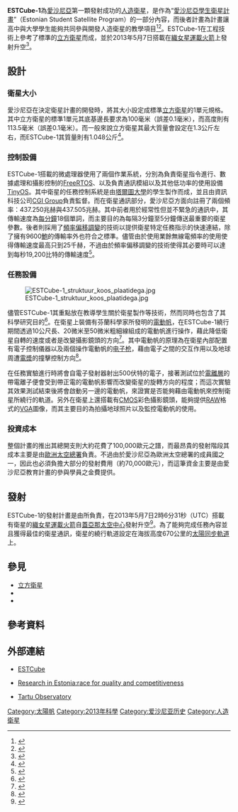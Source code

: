 {{noteTA
|1=zh-tw:計畫;zh-cn:项目;
}}
{{Infobox Spacecraft
| Name = ESTCube-1
| Image = [[File:ESTCube-1.jpg|300px]]
| Caption = ESTCube-1的衛星模擬圖。

| Organisation = [[塔爾圖大學|塔爾圖大學]]
| Major_Contractors = 主制造商
| Bus = 卫星平台，也称卫星总线
| Mission_Type = 科技示範
| Flyby_Of = 
| Flyby_Date = 
| Current_Destination = 
| Satellite_Of = 
| Orbital_Insertion_Date = 
| Orbits = 
| Launch Date = 2013年5月7日2時6分31秒（UTC）
| Launch_Vehicle = [[織女星運載火箭|織女星運載火箭]]
| Flight Number = 
| Launch_Site = 
| Mission_Duration = 12個月

| MissionHighlight = 
| Decay = 

| COSPAR_ID  = 
| nolink = 2013_021C
| Webpage = [http://www.estcube.eu/en/home ESTCube]
| Mass = 1.048公斤
| Dimensions = 10公分x10公分x11.35公分
| Power = 
| Batteries = 

<!--轨道参数-->
| orbit_reference = 
| Orbit_regime = [[近地軌道|近地軌道]]
| Semimajor_Axis = 
| Eccentricity = 0.0008586
| Inclination = 98.129
| orbit_altitude = 
| Apoapsis = 
| Periapsis = 
| Orbital_Period = 98.03分
| Longitude = 
| Repeat_Interval = 
| Orbits Daily = 
| Repetitivity = 
| orbit_swath = 
| orbit_crossing = 

| Refs = 
| Below = 
}}

'''ESTCube-1'''為[[愛沙尼亞|愛沙尼亞]]第一顆發射成功的[[人造衛星|人造衛星]]，是作為“[[愛沙尼亞學生衛星計畫|愛沙尼亞學生衛星計畫]]”（Estonian Student Satellite Program）的一部分內容，而後者計畫為計畫讓高中與大學學生能夠共同參與開發人造衛星的教學項目<ref>{{Cite web |url=http://www.arianespace.com/news-mission-update/2013/1025.asp |title=The two primary payloads for Vega’s second launch are readied at the Spaceport |author= |date=2013年3月14日 |publisher={{Link-en|阿麗亞娜太空|Arianespace}} |language=en |accessdate=2013年5月12日 |quote= |deadurl=yes |archiveurl=https://web.archive.org/web/20130319063624/http://www.arianespace.com/news-mission-update/2013/1025.asp |archivedate=2013年3月19日 }}</ref><ref>{{Cite web |url= http://www.satnews.com/story.php?number=61999329 |title= Arianespace Awaits...Vega Tops Off While Sats Prep For Vegies (Launch) |author=  |date= 2013年3月14日 |publisher= Satnews Publishers |language= en |accessdate= 2013年5月12日 |quote=  |archive-date= 2013年11月5日 |archive-url= https://web.archive.org/web/20131105105305/http://www.satnews.com/story.php?number=61999329 |dead-url= no }}</ref>。ESTCube-1在工程技術上參考了標準的[[立方衛星|立方衛星]]而成，並於2013年5月7日搭載在[[織女星運載火箭|織女星運載火箭]]上發射升空<ref>{{Cite web |url= http://www.esa.int/Our_Activities/Launchers/Launch_schedule |title= Launch schedule |author=  |date= 2013年5月7日 |publisher= [[歐洲太空總署|歐洲太空總署]] |language= en |accessdate= 2013年5月12日 |quote=  |archive-date= 2013年5月12日 |archive-url= https://web.archive.org/web/20130512032110/http://www.esa.int/Our_Activities/Launchers/Launch_schedule |dead-url= no }}</ref>。

== 設計 ==
=== 衛星大小 ===
愛沙尼亞在決定衛星計畫的開發時，將其大小設定成標準[[立方衛星|立方衛星]]的1單元規格。其中立方衛星的標準1單元其底基邊長要求為100毫米（誤差0.1毫米），而高度則有113.5毫米（誤差0.1毫米）。而一般來說立方衛星其最大質量會設定在1.3公斤左右，而ESTCube-1其質量則有1.048公斤<ref>{{Cite web |url=http://www.arianespace.com/news-mission-update/2013/1026.asp |title=Estonia’s student cubesat satellite is ready for the next Vega launch |author= |date=2013年3月20日 |publisher={{Link-en|阿麗亞娜太空|Arianespace}} |language=en |accessdate=2013年5月12日 |quote= |deadurl=yes |archiveurl=https://web.archive.org/web/20130328122909/http://www.arianespace.com/news-mission-update/2013/1026.asp |archivedate=2013年3月28日 }}</ref>。

=== 控制設備 ===
ESTCube-1搭載的微處理器使用了兩個作業系統，分別為負責衛星指令進行、數據處理和攝影控制的[[FreeRTOS|FreeRTOS]]、以及負責通訊模組以及其他低功率的使用設備[[TinyOS|TinyOS]]。其中衛星的任務控制系統是由[[塔爾圖大學|塔爾圖大學]]的學生製作而成，並且由資訊科技公司[[CGI_Group|CGI Group]]負責監督。而在衛星通訊部分，愛沙尼亞方面向{{Link-en|國際業餘無線電聯合會|nternational Amateur Radio Union}}註冊了兩個頻率：437.250兆赫與437.505兆赫。其中前者用於經常性但並不緊急的通訊中，其傳輸速度為[[單詞每分鐘|每分鐘]]18個單詞，而主要目的為每隔3分鐘至5分鐘傳送最重要的衛星參數。後者則採用了[[頻率偏移調變|頻率偏移調變]]的技術以提供衛星特定任務指示的快速連結，除了擁有9600[[鮑率|鮑]]的傳輸率外也符合{{Link-en|AX.25|AX.25}}之標準。儘管由於使用業餘無線電頻率的使用使得傳輸速度最高只到25千赫，不過由於頻率偏移調變的技術使得其必要時可以達到每秒19,200比特的傳輸速度<ref>{{Cite web |url= http://www.amsatuk.me.uk/iaru/finished_detail.php?serialnum=171 |title= ESTCube-1 |author=  |date= 2013年3月15日 |publisher= {{Link-en|國際業餘無線電聯合會|nternational Amateur Radio Union}} |language= en |accessdate= 2013年5月12日 |quote=  |archive-url= https://web.archive.org/web/20160303210603/http://www.amsatuk.me.uk/iaru/finished_detail.php?serialnum=171 |archive-date= 2016年3月3日 |dead-url= yes }}</ref>。

=== 任務設備 ===
[[File:ESTCube-1_struktuur_koos_plaatidega.jpg|thumb]]

儘管ESTCube-1其重點放在教導學生關於衛星製作等技術，然而同時也包含了其科學研究目的<ref>{{Cite web |url= http://amsat-uk.org/2012/11/28/2013-pslv-launch-for-amateur-radio-estcube-1-cubesat/ |title= 2013 Launch for ESTCube-1 CubeSat |author=  |date= 2012年11月28日 |publisher= AMSAT-UK |language= en |accessdate= 2013年5月12日 |quote=  |archive-date= 2015年3月26日 |archive-url= https://web.archive.org/web/20150326212345/http://amsat-uk.org/2012/11/28/2013-pslv-launch-for-amateur-radio-estcube-1-cubesat/ |dead-url= no }}</ref>。在衛星上裝備有芬蘭科學家{{Link-en|派卡·鉴胡能|Pekka Janhunen}}所發明的[[電動帆|電動帆]]，在ESTCube-1繞行期間透過10公尺長、20微米至50微米粗細線組成的電動帆進行操作，藉此降低衛星自轉的速度或者是改變攝影鏡頭的方向<ref>{{Cite web |url= http://esamultimedia.esa.int/multimedia/publications/ESA-Bulletin-153/offline/download.pdf |title= bulletin space for europe |author= Sean Blair |date= 2013年2月 |publisher= [[歐洲太空總署|歐洲太空總署]] |language= en |accessdate= 2013年5月12日 |quote=  |archive-date= 2013年5月15日 |archive-url= https://web.archive.org/web/20130515001432/http://esamultimedia.esa.int/multimedia/publications/ESA-Bulletin-153/offline/download.pdf |dead-url= no }}</ref>。其中電動帆的原理為在衛星內部配置有電子控制儀器以及兩個操作電動帆的[[电子枪|电子枪]]，藉由電子之間的交互作用以及地球周遭[[電漿|電漿]]的撞擊控制方向<ref>{{Cite web |url= http://www.electric-sailing.fi/ |title= Electric solar wind sail spacecraft propulsion |author=  |date=  |publisher= E-sail |language= en |accessdate= 2013年5月12日 |quote=  |archive-url= https://web.archive.org/web/20120314152935/http://www.electric-sailing.fi/ |archive-date= 2012年3月14日 |dead-url= yes }}</ref>。

在任務實驗進行時將會自電子發射器射出500伏特的電子，接著測試位於[[電離層|電離層]]的帶電離子便會受到帶正電的電動帆影響而改變衛星的旋轉方向的程度；而這次實驗其效果測試結束後將會啟動另一邊的電動帆，來證實是否能夠藉由電動帆來控制衛星所繞行的軌道。另外在衛星上還搭載有[[互補式金屬氧化物半導體|CMOS]]彩色攝影鏡頭，能夠提供[[RAW|RAW]]格式的[[視訊圖形陣列|VGA]]圖像，而其主要目的為拍攝地球照片以及監控電動帆的使用。

=== 投資成本 ===
整個計畫的推出其總開支則大約花費了100,000歐元之譜，而最昂貴的發射階段其成本主要是由[[歐洲太空總署|歐洲太空總署]]負責。不過由於愛沙尼亞為歐洲太空總署的成員國之一，因此也必須負擔大部分的發射費用（約70,000歐元），而這筆資金主要是由愛沙尼亞教育計畫的參與學員之金費提供。

== 發射 ==
ESTCube-1的發射計畫是由{{Link-en|阿麗亞娜太空|Arianespace}}所負責，在2013年5月7日2時6分31秒（UTC）搭載有衛星的[[織女星運載火箭|織女星運載火箭]]自[[蓋亞那太空中心|蓋亞那太空中心]]{{Link-en|ELA-1|ELA-1}}發射升空<ref>{{Cite web |url= http://www.bbc.co.uk/news/science-environment-22405969 |title= Esa's Vega rocket puts Proba-V vegetation mission in orbit |author= Jonathan Amos |date= 2013年5月7日 |publisher= [[英國廣播公司|英國廣播公司]] |language= en |accessdate= 2013年5月12日 |quote=  |archive-date= 2013年5月9日 |archive-url= https://web.archive.org/web/20130509181026/http://www.bbc.co.uk/news/science-environment-22405969 |dead-url= no }}</ref>。為了能夠完成任務內容並且獲得最佳的衛星通訊，衛星的繞行軌道設定在海拔高度670公里的[[太陽同步軌道|太陽同步軌道]]上。

== 參見 ==
* [[立方衛星|立方衛星]]
* {{Link-en|阿爾托-1|Aalto-1}}
* {{Link-en|立方衛星列表|List of CubeSats}}

== 參考資料 ==
{{Reflist}}

== 外部連結 ==
{{Commons category|ESTCube-1}}
* {{en}} [https://web.archive.org/web/20130124144417/http://www.estcube.eu/en/home ESTCube]
* {{en}} [http://www.nature.com/nature/supplements/regionalreport/estonia/pdf/regionalreport_estonia.pdf Research in Estonia:race for quality and competitiveness]{{Wayback|url=http://www.nature.com/nature/supplements/regionalreport/estonia/pdf/regionalreport_estonia.pdf |date=20120523224149 }}
* {{et icon}} [http://www.aai.ee/ Tartu Observatory]{{Wayback|url=http://www.aai.ee/ |date=20130529201955 }}

[[Category:太陽帆|Category:太陽帆]]
[[Category:2013年科學|Category:2013年科學]]
[[Category:爱沙尼亚历史|Category:爱沙尼亚历史]]
[[Category:人造衛星|Category:人造衛星]]